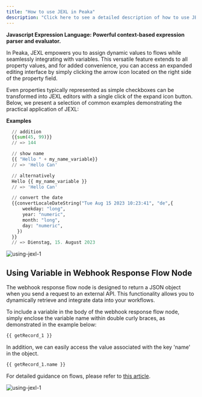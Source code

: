 ```yaml
---
title: "How to use JEXL in Peaka"
description: "Click here to see a detailed description of how to use JEXL in Peaka"
---
```


**Javascript Expression Language: Powerful context-based expression parser and evaluator.**

In Peaka, JEXL empowers you to assign dynamic values to flows while seamlessly integrating with variables. This versatile feature extends to all property values, and for added convenience, you can access an expanded editing interface by simply clicking the arrow icon located on the right side of the property field.

Even properties typically represented as simple checkboxes can be transformed into JEXL editors with a single click of the expand icon button. Below, we present a selection of common examples demonstrating the practical application of JEXL:

**Examples**

```py
  // addition
  {{sum(45, 99)}}
  // => 144

  // show name
  {{ "Hello " + my_name_variable}}
  // => 'Hello Can'

  // alternatively
  Hello {{ my_name_variable }}
  // => 'Hello Can'

  // convert the date
  {{convertLocaleDateString("Tue Aug 15 2023 10:23:41", "de",{
      weekday: "long",
      year: "numeric",
      month: "long",
      day: "numeric",
    })
  }}
  // => Dienstag, 15. August 2023
```

<img src="https://cdn.peaka.com/jexl/using-jexl-1.png" alt="using-jexl-1" />

## Using Variable in Webhook Response Flow Node

The webhook response flow node is designed to return a JSON object when you send a request to an external API. This functionality allows you to dynamically retrieve and integrate data into your workflows.

To include a variable in the body of the webhook response flow node, simply enclose the variable name within double curly braces, as demonstrated in the example below:

```py
{{ getRecord_1 }}
```

In addition, we can easily access the value associated with the key 'name' in the object.

```py
{{ getRecord_1.name }}
```

For detailed guidance on flows, please refer to [this article](https://docs.peaka.com/flows/).

<img src="https://cdn.peaka.com/jexl/using-jexl-1.png" alt="using-jexl-1" />
